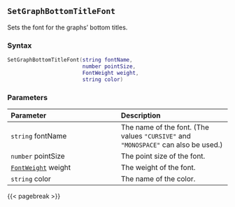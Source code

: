 ## `SetGraphBottomTitleFont`

Sets the font for the graphs' bottom titles.

### Syntax {-}

``` .lua
SetGraphBottomTitleFont(string fontName,
                        number pointSize,
                        FontWeight weight,
                        string color)
```


### Parameters {-}

**Parameter** | **Description**
| :-- | :-- |
|`string` fontName | The name of the font. (The values `"CURSIVE"` and `"MONOSPACE"` can also be used.) | 
|`number` pointSize | The point size of the font. | 
|[`FontWeight`](#fontweight) weight | The weight of the font. | 
|`string` color | The name of the color. |


{{< pagebreak >}}